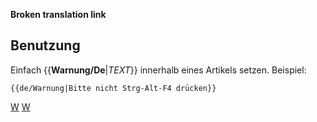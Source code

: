 <noinclude>'''Broken translation link'''{{en/-}}</noinclude>{{de/Ambox| Typ   = Inhalt
| Text  = <strong>Warnung</strong><br>{{{1|Wer diese Vorlage hinzugefügt hat, hat keine bestimmte Warnung gesetzt. Die Vorlage sollte entfernt oder mit der richtigen Aktion aktualisiert werden.}}}
}}<noinclude>

==Benutzung==
Einfach <nowiki>{{</nowiki>'''Warnung/De'''|''TEXT''<nowiki>}}</nowiki> innerhalb eines Artikels setzen.
Beispiel:
<pre>{{de/Warnung|Bitte nicht Strg-Alt-F4 drücken}}</pre>
<includeonly>{{de/Warnung|Bitte nicht Strg-Alt-F4 drücken|1=}}</includeonly>

[[Category:de/Vorlagen|W]][[Category:de/Message-Boxen|W]]</noinclude>